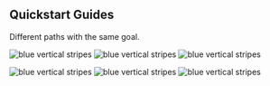 
## Quickstart Guides

<PageDescription>

Different paths with the same goal. 

</PageDescription>

<FeatureCard
    color="dark"
    href="/getting-started"
    title="Getting started (for Designers)"
    actionIcon="arrowRight"
    className="homepage-feature">

<ArtDirection>

![blue vertical stripes](../images/blue-stripes-mobile.jpg)
![blue vertical stripes](../images/blue-stripes-tablet.jpg)
![blue vertical stripes](../images/blue-stripes.jpg)
</ArtDirection>
</FeatureCard>


<FeatureCard
    color="dark"
    href="/developers/getting-started-dev"
    title="Getting started (for Developers)"
    actionIcon="arrowRight"
    className="homepage-feature">

<ArtDirection>

![blue vertical stripes](../images/blue-stripes-mobile.jpg)
![blue vertical stripes](../images/blue-stripes-tablet.jpg)
![blue vertical stripes](../images/blue-stripes.jpg)
</ArtDirection>
</FeatureCard>